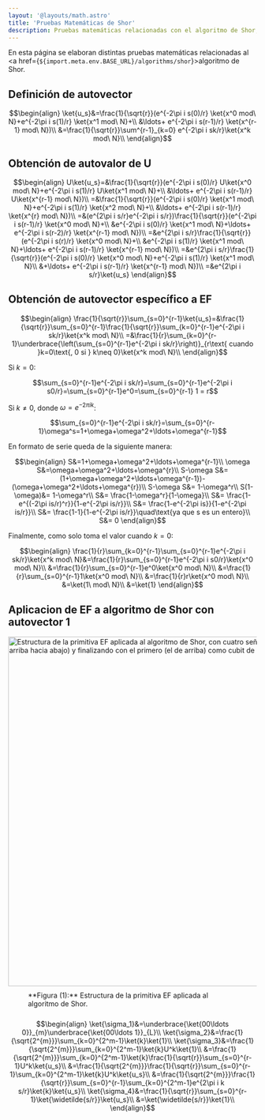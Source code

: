 ```yaml
---
layout: '@layouts/math.astro'
title: 'Pruebas Matemáticas de Shor'
description: Pruebas matemáticas relacionadas con el algoritmo de Shor, incluyendo definiciones de autovalores y autovectores.
---
```



En esta página se elaboran distintas pruebas matemáticas relacionadas al <a href={`${import.meta.env.BASE_URL}/algorithms/shor`}>algoritmo de Shor</a>.

## Definición de autovector
```math
\begin{align}
\ket{u_s}&=\frac{1}{\sqrt{r}}(e^{-2\pi i s(0)/r} \ket{x^0 mod\ N}+e^{-2\pi i s(1)/r} \ket{x^1 mod\ N}+\\
&\ldots+ e^{-2\pi i s(r-1)/r} \ket{x^{r-1} mod\ N})\\
&=\frac{1}{\sqrt{r}}\sum^{r-1}_{k=0} e^{-2\pi i sk/r}\ket{x^k mod\ N}\\
\end{align}
```

## Obtención de autovalor de U
```math
\begin{align}
U\ket{u_s}=&\frac{1}{\sqrt{r}}(e^{-2\pi i s(0)/r} U\ket{x^0 mod\ N}+e^{-2\pi i s(1)/r} U\ket{x^1 mod\ N}+\\
&\ldots+ e^{-2\pi i s(r-1)/r} U\ket{x^{r-1} mod\ N})\\
=&\frac{1}{\sqrt{r}}(e^{-2\pi i s(0)/r} \ket{x^1 mod\ N}+e^{-2\pi i s(1)/r} \ket{x^2 mod\ N}+\\
&\ldots+ e^{-2\pi i s(r-1)/r} \ket{x^{r} mod\ N})\\
=&(e^{2\pi i s/r}e^{-2\pi i s/r})\frac{1}{\sqrt{r}}(e^{-2\pi i s(r-1)/r} \ket{x^0 mod\ N}+\\
&e^{-2\pi i s(0)/r} \ket{x^1 mod\ N}+\ldots+ e^{-2\pi i s(r-2)/r} \ket{x^{r-1} mod\ N})\\
=&e^{2\pi i s/r}\frac{1}{\sqrt{r}}(e^{-2\pi i s(r)/r} \ket{x^0 mod\ N}+\\
&e^{-2\pi i s(1)/r} \ket{x^1 mod\ N}+\ldots+ e^{-2\pi i s(r-1)/r} \ket{x^{r-1} mod\ N})\\
=&e^{2\pi i s/r}\frac{1}{\sqrt{r}}(e^{-2\pi i s(0)/r} \ket{x^0 mod\ N}+e^{-2\pi i s(1)/r} \ket{x^1 mod\ N}\\
&+\ldots+ e^{-2\pi i s(r-1)/r} \ket{x^{r-1} mod\ N})\\
=&e^{2\pi i s/r}\ket{u_s}
\end{align}
```

## Obtención de autovector específico a EF
```math
\begin{align}
\frac{1}{\sqrt{r}}\sum_{s=0}^{r-1}\ket{u_s}=&\frac{1}{\sqrt{r}}\sum_{s=0}^{r-1}\frac{1}{\sqrt{r}}\sum_{k=0}^{r-1}e^{-2\pi i sk/r}\ket{x^k mod\ N}\\
=&\frac{1}{r}\sum_{k=0}^{r-1}\underbrace{\left(\sum_{s=0}^{r-1}e^{-2\pi i sk/r}\right)}_{r\text{ cuando }k=0\text{, 0 si } k\neq 0}\ket{x^k mod\ N}\\
\end{align}
```
Si $k=0$:
```math
\sum_{s=0}^{r-1}e^{-2\pi i sk/r}=\sum_{s=0}^{r-1}e^{-2\pi i s0/r}=\sum_{s=0}^{r-1}e^0=\sum_{s=0}^{r-1} 1 = r
```
Si $k\neq 0$, donde $\omega=e^{-2\pi i k}$:
```math
\sum_{s=0}^{r-1}e^{-2\pi i sk/r}=\sum_{s=0}^{r-1}\omega^s=1+\omega+\omega^2+\ldots+\omega^{r-1}
```
En formato de serie queda de la siguiente manera:
```math
\begin{align}
S&=1+\omega+\omega^2+\ldots+\omega^{r-1}\\
\omega S&=\omega+\omega^2+\ldots+\omega^{r}\\
S-\omega S&=(1+\omega+\omega^2+\ldots+\omega^{r-1})-(\omega+\omega^2+\ldots+\omega^{r})\\
S-\omega S&= 1-\omega^r\\
S(1-\omega)&= 1-\omega^r\\
S&= \frac{1-\omega^r}{1-\omega}\\
S&= \frac{1-e^{(-2\pi is/r)^r}}{1-e^{-2\pi is/r}}\\
S&= \frac{1-e^{-2\pi is}}{1-e^{-2\pi is/r}}\\
S&= \frac{1-1}{1-e^{-2\pi is/r}}\quad\text{ya que s es un entero}\\
S&= 0
\end{align}
```
Finalmente, como solo toma el valor cuando $k=0$:
```math
\begin{align}
\frac{1}{r}\sum_{k=0}^{r-1}\sum_{s=0}^{r-1}e^{-2\pi i sk/r}\ket{x^k mod\ N}&=\frac{1}{r}\sum_{s=0}^{r-1}e^{-2\pi i s0/r}\ket{x^0 mod\ N}\\
&=\frac{1}{r}\sum_{s=0}^{r-1}e^0\ket{x^0 mod\ N}\\
&=\frac{1}{r}\sum_{s=0}^{r-1}1\ket{x^0 mod\ N}\\
&=\frac{1}{r}r\ket{x^0 mod\ N}\\
&=\ket{1\ mod\ N}\\
&=\ket{1}
\end{align}
```

## Aplicacion de EF a algoritmo de Shor con autovector 1

<div style='display:flex; justify-content:center; align-items:center; flex-direction:column'>
  <Image
    src={`${import.meta.env.BASE_URL}/shor-pe-steps.png`}
    alt='Estructura de la primitiva EF aplicada al algoritmo de Shor, con cuatro señalizadores indicando las distintas secciones del algoritmo. Las puertas siguen un patron escalonado del cubit de control, empezando por el ultimo (de arriba hacia abajo) y finalizando con el primero (el de arriba) como cubit de control.'
    width='1510'
    height='708'
  />
  <span style='max-width:1510px; padding:10px 40px'>
    **Figura (1):** Estructura de la primitiva EF aplicada al algoritmo de Shor.
  </span>
</div>



```math
\begin{align}
\ket{\sigma_1}&=\underbrace{\ket{00\ldots 0}}_{m}\underbrace{\ket{00\ldots 1}}_{L}\\
\ket{\sigma_2}&=\frac{1}{\sqrt{2^{m}}}\sum_{k=0}^{2^m-1}\ket{k}\ket{1}\\
\ket{\sigma_3}&=\frac{1}{\sqrt{2^{m}}}\sum_{k=0}^{2^m-1}\ket{k}U^k\ket{1}\\
&=\frac{1}{\sqrt{2^{m}}}\sum_{k=0}^{2^m-1}\ket{k}\frac{1}{\sqrt{r}}\sum_{s=0}^{r-1}U^k\ket{u_s}\\
&=\frac{1}{\sqrt{2^{m}}}\frac{1}{\sqrt{r}}\sum_{s=0}^{r-1}\sum_{k=0}^{2^m-1}\ket{k}U^k\ket{u_s}\\
&=\frac{1}{\sqrt{2^{m}}}\frac{1}{\sqrt{r}}\sum_{s=0}^{r-1}\sum_{k=0}^{2^m-1}e^{2\pi i k s/r}\ket{k}\ket{u_s}\\
\ket{\sigma_4}&=\frac{1}{\sqrt{r}}\sum_{s=0}^{r-1}\ket{\widetilde{s/r}}\ket{u_s}\\
&=\ket{\widetilde{s/r}}\ket{1}\\
\end{align}
```



